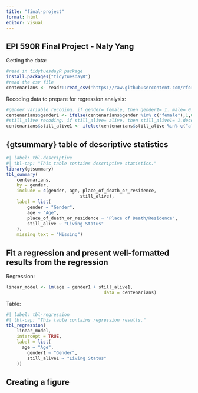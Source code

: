 ```yaml
---
title: "final-project"
format: html
editor: visual
---
```


## EPI 590R Final Project - Naly Yang

Getting the data:

```r
#read in tidytuesdayR package
install.packages("tidytuesdayR")
#read the csv file 
centenarians <- readr::read_csv('https://raw.githubusercontent.com/rfordatascience/tidytuesday/master/data/2023/2023-05-30/centenarians.csv')
```

Recoding data to prepare for regression analysis:
```r
#gender variable recoding. if gender= female, then gender1= 1. male= 0.
centenarians$gender1 <- ifelse(centenarians$gender %in% c("female"),1,0)
#still_alive recoding. if still_alive= alive, then still_alive1= 1.deceased= 0.
centenarians$still_alive1 <- ifelse(centenarians$still_alive %in% c("alive"),1,0)
```

## {gtsummary} table of descriptive statistics
```r
#| label: tbl-descriptive
#| tbl-cap: "This table contains descriptive statistics."
library(gtsummary)
tbl_summary(
	centenarians,
	by = gender,
	include = c(gender, age, place_of_death_or_residence,
							still_alive),
	label = list(
		gender ~ "Gender",
		age ~ "Age",
		place_of_death_or_residence ~ "Place of Death/Residence",
		still_alive ~ "Living Status"
	),
	missing_text = "Missing")
```

## Fit a regression and present well-formatted results from the regression

Regression:
```r
linear_model <- lm(age ~ gender1 + still_alive1,
									 data = centenarians)
```

Table:
```r
#| label: tbl-regression
#| tbl-cap: "This table contains regression results."
tbl_regression(
	linear_model,
	intercept = TRUE,
	label = list(
	  age ~ "Age",
		gender1 ~ "Gender",
		still_alive1 ~ "Living Status"
	))
```

## Creating a figure

```r

```

